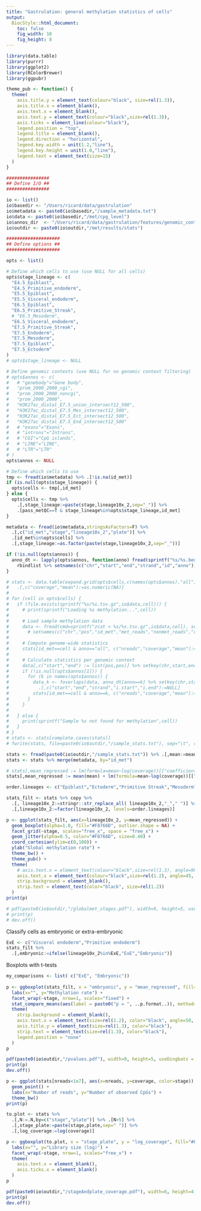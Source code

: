 ```yaml
---
title: "Gastrulation: general methylation statistics of cells"
output:
  BiocStyle::html_document: 
    toc: false
    fig_width: 10
    fig_height: 8
---
```


```r
library(data.table)
library(purrr)
library(ggplot2)
library(RColorBrewer)
library(ggpubr)
```

```r
theme_pub <- function() {
  theme(
    axis.title.y = element_text(colour="black", size=rel(1.3)),
    axis.title.x = element_blank(),
    axis.text.x = element_blank(),
    axis.text.y = element_text(colour="black",size=rel(1.3)),
    axis.ticks = element_line(colour="black"),
    legend.position = "top",
    legend.title = element_blank(),
    legend.direction = "horizontal",
    legend.key.width = unit(1.2,"line"),
    legend.key.height = unit(1.0,"line"),
    legend.text = element_text(size=15)
  )
}
```

<!-- Define settings -->
```r

################
## Define I/O ##
################

io <- list()
io$basedir <- "/Users/ricard/data/gastrulation"
io$metadata <- paste0(io$basedir,"/sample_metadata.txt")
io$data <- paste0(io$basedir,"/met/cpg_level")
io$annos_dir  <- "/Users/ricard/data/gastrulation/features/genomic_contexts"
io$outdir <- paste0(io$outdir,"/met/results/stats")

####################
## Define options ##
####################

opts <- list()

# Define which cells to use (use NULL for all cells)
opts$stage_lineage <- c(
  "E4.5_Epiblast",
  "E4.5_Primitive_endoderm",
  "E5.5_Epiblast",
  "E5.5_Visceral_endoderm",
  "E6.5_Epiblast",
  "E6.5_Primitive_Streak",
  # "E6.5_Mesoderm",
  "E6.5_Visceral_endoderm",
  "E7.5_Primitive_Streak",
  "E7.5_Endoderm",
  "E7.5_Mesoderm",
  "E7.5_Epiblast",
  "E7.5_Ectoderm"
)
# opts$stage_lineage <- NULL

# Define genomic contexts (use NULL for no genomic context filtering)
# opts$annos <- c(
#   # "genebody"="Gene body",
#   "prom_2000_2000_cgi",
#   "prom_2000_2000_noncgi",
#   "prom_2000_2000",
#   "H3K27ac_distal_E7.5_union_intersect12_500",
#   "H3K27ac_distal_E7.5_Mes_intersect12_500",
#   "H3K27ac_distal_E7.5_Ect_intersect12_500",
#   "H3K27ac_distal_E7.5_End_intersect12_500"
#   # "exons"="Exons",
#   # "introns"="Introns",
#   # "CGI"="CpG islands",
#   # "LINE"="LINE",
#   # "LTR"="LTR"
# )
opts$annos <- NULL

# Define which cells to use
tmp <- fread(io$metadata) %>% .[!is.na(id_met)] 
if (is.null(opts$stage_lineage)) {
  opts$cells <- tmp[,id_met]
} else {
  opts$cells <- tmp %>%
    .[,stage_lineage:=paste(stage,lineage10x_2,sep="_")] %>%
    .[pass_metQC==T & stage_lineage%in%opts$stage_lineage,id_met]
}
```

<!-- Load sample metadata -->
```r
metadata <- fread(io$metadata,stringsAsFactors=F) %>% 
  .[,c("id_met","stage","lineage10x_2","plate")] %>%
  .[id_met%in%opts$cells] %>%
  .[,stage_lineage:=as.factor(paste(stage,lineage10x_2,sep="_"))]
```

<!-- Load genomic contexts metadata -->
```r
if (!is.null(opts$annos)) {
  anno_dt <- lapply(opts$annos, function(anno) fread(sprintf("%s/%s.bed",io$annos_dir,anno), stringsAsFactors=T)) %>%  
    rbindlist %>% setnames(c("chr","start","end","strand","id","anno"))
}
```

<!-- Load methylation data and filter genomic contexts -->
```r
# stats <- data.table(expand.grid(opts$cells,c(names(opts$annos),"all"))) %>% setnames(c("id_met","anno")) %>%
#   .[,c("coverage","mean"):=as.numeric(NA)]
# 
# for (cell in opts$cells) {
#   if (file.exists(sprintf("%s/%s.tsv.gz",io$data,cell))) {
#     # print(sprintf("Loading %s methylation...",cell))
# 
#     # Load sample methylation data
#     data <- fread(cmd=sprintf("zcat < %s/%s.tsv.gz",io$data,cell), sep="\t", verbose=F, showProgress=F, stringsAsFactors=T)# %>%
#       # setnames(c("chr","pos","id_met","met_reads","nonmet_reads","rate"))
# 
#     # Compute genome-wide statistics
#     stats[id_met==cell & anno=="all", c("nreads","coverage","mean"):=list(sum(data$met_reads+data$nonmet_reads), nrow(data),mean(data$rate)*100)]
# 
#     # Calculate statistics per genomic context
#     data[,c("start","end") := list(pos,pos)] %>% setkey(chr,start,end)
#     if (!is.null(opts$annos[1])) {
#       for (k in names(opts$annos)) {
#         data_k <- foverlaps(data, anno_dt[anno==k] %>% setkey(chr,start,end), nomatch=0) %>%
#           .[,c("start","end","strand","i.start","i.end"):=NULL]
#         stats[id_met==cell & anno==k, c("nreads","coverage","mean"):=list(sum(data_k$met_reads+data_k$nonmet_reads),nrow(data_k),mean(data_k$rate)*100)]
#       }
#     }
# 
#   } else {
#     print(sprintf("Sample %s not found for methylation",cell))
#   }
# }
# stats <- stats[complete.cases(stats)]
# fwrite(stats, file=paste0(io$outdir,"/sample_stats.txt"), sep="\t", row.names=F, col.names=T)
```

<!-- Load pre-computed statistics -->
```r
stats <- fread(paste0(io$outdir,"/sample_stats.txt")) %>% .[,mean:=mean*100]
stats <- stats %>% merge(metadata, by="id_met")
```

<!-- Regress out effect of library size -->
```r
# stats[,mean_regressed := lm(formula=mean~log(coverage))[["coefficients"]][1] + lm(formula=mean~log(coverage))[["residuals"]], by=c("stage_lineage")]
stats[,mean_regressed := mean(mean) + lm(formula=mean~log(coverage))[["residuals"]], by=c("stage_lineage")]
```

<!-- Boxplots with mean methylation rate per stage and lineage -->
```r
order.lineages <- c("Epiblast","Ectoderm","Primitive Streak","Mesoderm","Endoderm","Primitive endoderm","Visceral endoderm")

stats_filt <- stats %>% copy %>%
  .[, lineage10x_2:=stringr::str_replace_all( lineage10x_2,"_"," ")] %>%
  .[,lineage10x_2:=factor(lineage10x_2, levels=order.lineages)]

p <- ggplot(stats_filt, aes(x=lineage10x_2, y=mean_regressed)) +
  geom_boxplot(alpha=1.0, fill="#F8766D", outlier.shape = NA) +
  facet_grid(~stage, scales="free_x", space = "free_x") +
  geom_jitter(alpha=0.5, color="#F8766D", size=0.40) +
  coord_cartesian(ylim=c(0,100)) +
  ylab("Global methylation rate") +
  theme_bw() +
  theme_pub() +
  theme(
    # axis.text.x = element_text(colour="black",size=rel(1.3), angle=90, hjust=1, vjust=0.5, margin=margin(5,0,0,0))
    axis.text.x = element_text(colour="black",size=rel(1.2), angle=45, hjust=1, vjust=1),
    strip.background = element_blank(),
    strip.text = element_text(color="black", size=rel(1.2))
  )
print(p)

# pdf(paste0(io$outdir,"/globalmet_stages.pdf"), width=9, height=5, useDingbats = F)
# print(p)
# dev.off()
```

<!-- Test difference of mean methylation rates between embryonic and extra-embryonic cells -->

Classify cells as embryonic or extra-embryonic
```r
ExE <- c("Visceral endoderm","Primitive endoderm")
stats_filt %>%
  .[,embryonic:=ifelse(lineage10x_2%in%ExE,"ExE","Embryonic")]
```

Boxplots with t-tests
```r
my_comparisons <- list( c("ExE", "Embryonic"))
  
p <- ggboxplot(stats_filt, x = "embryonic", y = "mean_regressed", fill="#F8766D", coef=1, outlier.shape=NA) +
  labs(x="", y="Methylation rate") +
  facet_wrap(~stage, nrow=1, scales="fixed") +
  stat_compare_means(aes(label = paste0("p = ", ..p.format..)), method="t.test", comparisons = my_comparisons) +
  theme(
    strip.background = element_blank(),
    axis.text.x = element_text(size=rel(1.2), color="black", angle=50, vjust=1, hjust=1),
    axis.title.y = element_text(size=rel(1.3), color="black"),
    strip.text = element_text(size=rel(1.3), color="black"),
    legend.position = "none"
  )
p

pdf(paste0(io$outdir,"/pvalues.pdf"), width=9, height=5, useDingbats = F)
print(p)
dev.off()
```

<!-- Library size versus number of observed CpG sites -->
```r
p <- ggplot(stats[nreads<1e7], aes(x=nreads, y=coverage, color=stage)) +
  geom_point() +
  labs(x="Number of reads", y="Number of observed CpGs") +
  theme_bw()
print(p)
```

<!-- Library size -->
```r
to.plot <- stats %>% 
  .[,N:=.N,by=c("stage","plate")] %>% .[N>5] %>%
  .[,stage_plate:=paste(stage,plate,sep=" ")] %>%
  .[,log_coverage:=log(coverage)]

p <- ggboxplot(to.plot, x = "stage_plate", y = "log_coverage", fill="#F8766D", outlier.shape=NA) +
  labs(x="", y="Library size (log)") +
  facet_wrap(~stage, nrow=1, scales="free_x") +
  theme(
    axis.text.x = element_blank(),
    axis.ticks.x = element_blank()
  )
p

pdf(paste0(io$outdir,"/stageAndplate_coverage.pdf"), width=6, height=4, useDingbats = F)
print(p)
dev.off()
```
